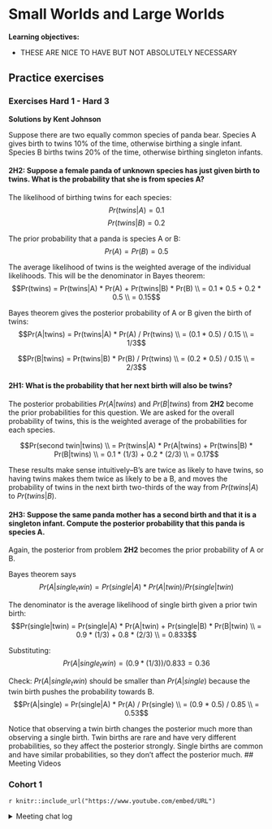 # Small Worlds and Large Worlds

**Learning objectives:**

- THESE ARE NICE TO HAVE BUT NOT ABSOLUTELY NECESSARY

## Practice exercises

### Exercises Hard 1 - Hard 3

**Solutions by Kent Johnson**

Suppose there are two equally common species of panda bear. Species A gives birth to twins 10% of the time, otherwise birthing a single infant. Species B births twins 20% of the time, otherwise birthing singleton infants.

#### 2H2: Suppose a female panda of unknown species has just given birth to twins. What is the probability that she is from species A?

The likelihood of birthing twins for each species:
$$Pr(twins|A) = 0.1$$
$$Pr(twins|B) = 0.2$$

The prior probability that a panda is species A or B:
$$Pr(A) = Pr(B) = 0.5$$

The average likelihood of twins is the weighted average of the individual
likelihoods. This will be the denominator in Bayes theorem:
$$Pr(twins)
  = Pr(twins|A) * Pr(A) + Pr(twins|B) * Pr(B) \\
  = 0.1 * 0.5 + 0.2 * 0.5 \\
  = 0.15$$

Bayes theorem gives the posterior probability of A or B given the
birth of twins:
$$Pr(A|twins) = Pr(twins|A) * Pr(A) / Pr(twins) \\
  = (0.1 * 0.5) / 0.15 \\
  = 1/3$$

$$Pr(B|twins) = Pr(twins|B) * Pr(B) / Pr(twins) \\
  = (0.2 * 0.5) / 0.15 \\
  = 2/3$$

#### 2H1: What is the probability that her next birth will also be twins?

The posterior probabilities $Pr(A|twins)$ and $Pr(B|twins)$ from **2H2**
become the prior probabilities for this question. 
We are asked for the overall probability
of twins, this is the weighted average of the probabilities for each species.

$$Pr(second twin|twins) \\
  = Pr(twins|A) * Pr(A|twins) + Pr(twins|B) * Pr(B|twins) \\
  = 0.1 * (1/3) + 0.2 * (2/3) \\
  = 0.17$$

These results make sense intuitively--B's are twice as likely to have twins,
so having twins makes them twice as likely to be a B, and moves the probability
of twins in the next birth two-thirds of the way from 
$Pr(twins|A)$ to $Pr(twins|B)$.

#### 2H3: Suppose the same panda mother has a second birth and that it is a singleton infant. Compute the posterior probability that this panda is species A.

Again, the posterior from problem **2H2** becomes the prior
probability of A or B.

Bayes theorem says
$$Pr(A|single_twin) = Pr(single|A) * Pr(A|twin) / Pr(single|twin)$$

The denominator is the average likelihood of single birth given a prior twin birth:
$$Pr(single|twin) = Pr(single|A) * Pr(A|twin) + Pr(single|B) * Pr(B|twin) \\
  = 0.9 * (1/3) + 0.8 * (2/3) \\
  = 0.833$$

Substituting:
$$Pr(A|single_twin) 
  = (0.9 * (1/3)) / 0.833 
  = 0.36$$

Check: $Pr(A|single_twin)$ should be smaller than $Pr(A|single)$ because
the twin birth pushes the probability towards B.
$$Pr(A|single) = Pr(single|A) * Pr(A) / Pr(single) \\
  = (0.9 * 0.5) / 0.85 \\
  = 0.53$$

Notice that observing a twin birth changes the posterior much more than
observing a single birth. Twin births are rare and have very different
probabilities, so they affect the posterior strongly. Single births are
common and have similar probabilities, so they don't affect the posterior
much.
## Meeting Videos

### Cohort 1

`r knitr::include_url("https://www.youtube.com/embed/URL")`

<details>
<summary> Meeting chat log </summary>

```
LOG
```
</details>
